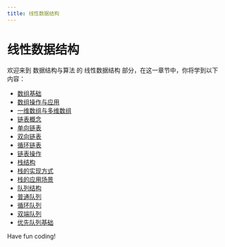 ```yaml
---
title: 线性数据结构
---
```


# 线性数据结构

欢迎来到 数据结构与算法 的 线性数据结构 部分，在这一章节中，你将学到以下内容：

- [数组基础](./0-array-fundamentals.mdx)
- [数组操作与应用](./1-array-operations-and-applications.mdx)
- [一维数组与多维数组](./2-one-dimensional-and-multi-dimensional-arrays.mdx)
- [链表概念](./3-linked-list-concept.mdx)
- [单向链表](./4-unidirectional-linked-list.mdx)
- [双向链表](./5-bidirectional-linked-list.mdx)
- [循环链表](./6-circular-linked-list.mdx)
- [链表操作](./7-linked-list-operation.mdx)
- [栈结构](./8-stack-structure.mdx)
- [栈的实现方式](./9-how-the-stack-is-implemented.mdx)
- [栈的应用场景](./10-stack-application-scenarios.mdx)
- [队列结构](./11-queue-structure.mdx)
- [普通队列](./12-normal-queue.mdx)
- [循环队列](./13-loop-queue.mdx)
- [双端队列](./14-dual-ended-queue.mdx)
- [优先队列基础](./15-priority-queue-base.mdx)

Have fun coding!